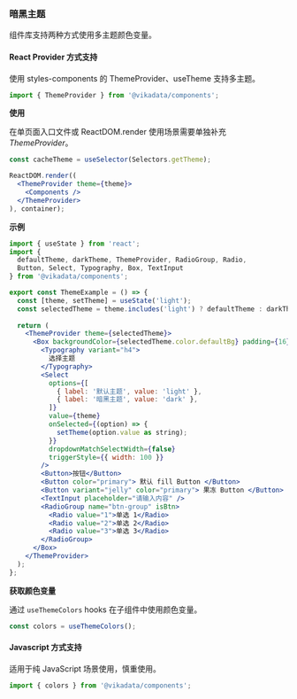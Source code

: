 
<Meta title="暗黑主题" />

### 暗黑主题

组件库支持两种方式使用多主题颜色变量。

#### React Provider 方式支持

使用 styles-components 的 ThemeProvider、useTheme 支持多主题。

```jsx
import { ThemeProvider } from '@vikadata/components';
```

**使用**

在单页面入口文件或 ReactDOM.render 使用场景需要单独补充 _ThemeProvider_。

```jsx
const cacheTheme = useSelector(Selectors.getTheme);

ReactDOM.render((
  <ThemeProvider theme={theme}>
    <Components />
  </ThemeProvider>
), container);
```

**示例**

```jsx
import { useState } from 'react';
import { 
  defaultTheme, darkTheme, ThemeProvider, RadioGroup, Radio,
  Button, Select, Typography, Box, TextInput
} from '@vikadata/components';

export const ThemeExample = () => {
  const [theme, setTheme] = useState('light');
  const selectedTheme = theme.includes('light') ? defaultTheme : darkTheme;
  
  return (
    <ThemeProvider theme={selectedTheme}>
      <Box backgroundColor={selectedTheme.color.defaultBg} padding={16}>
        <Typography variant="h4">
          选择主题
        </Typography>
        <Select
          options={[
            { label: '默认主题', value: 'light' },
            { label: '暗黑主题', value: 'dark' },
          ]}
          value={theme}
          onSelected={(option) => {
            setTheme(option.value as string);
          }}
          dropdownMatchSelectWidth={false}
          triggerStyle={{ width: 100 }}
        />
        <Button>按钮</Button>
        <Button color="primary"> 默认 fill Button </Button>
        <Button variant="jelly" color="primary"> 果冻 Button </Button>
        <TextInput placeholder="请输入内容" />
        <RadioGroup name="btn-group" isBtn>
          <Radio value="1">单选 1</Radio>
          <Radio value="2">单选 2</Radio>
          <Radio value="3">单选 3</Radio>
        </RadioGroup>
      </Box>
    </ThemeProvider>
  );
};
```

<ThemeExample />

**获取颜色变量**

通过 `useThemeColors` hooks 在子组件中使用颜色变量。

```js
const colors = useThemeColors();
```

#### Javascript 方式支持

适用于纯 JavaScript 场景使用，慎重使用。

```js
import { colors } from '@vikadata/components';
```



